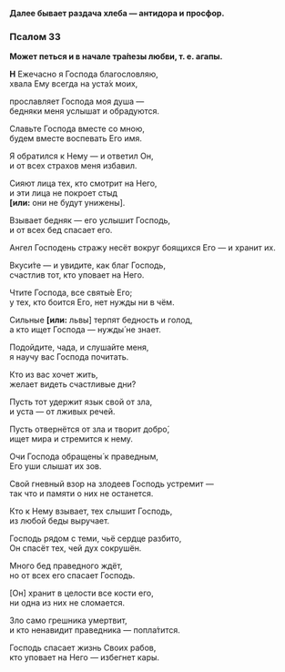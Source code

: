 **Далее бывает раздача хлеба — антидора и просфор.**

### Псалом 33

**Может петься и в начале тра́пезы любви, т. е. агапы.**

**Н** Ежечасно я Господа благословляю,  
хвала Ему всегда на уста́х моих,

прославляет Господа моя душа —  
бедняки меня услышат и обрадуются.

Славьте Господа вместе со мною,  
будем вместе воспевать Его имя.

Я обратился к Нему — и ответил Он,  
и от всех страхов меня избавил.

Сияют лица тех, кто смотрит на Него,  
и эти лица не покроет стыд  
**[или:** они не будут унижены<R>]</R>.

Взывает бедняк — его услышит Господь,  
и от всех бед спасает его.

Ангел Господень стражу несёт вокруг боящихся Его — 
и хранит их.

Вкуси́те — и увидите, как благ Господь,  
счастлив тот, кто уповает на Него.

Чтите Господа, все святы́е Его;  
у тех, кто боится Его, нет нужды ни в чём.

Сильные **[или:** львы<R>]</R> терпят бедность и голод,  
а кто ищет Господа — нужды́ не знает.

Подойдите, чада, и слушайте меня,  
я научу вас Господа почитать.

Кто из вас хочет жить,  
желает видеть счастливые дни?

Пусть тот удержит язык свой от зла,  
и уста — от лживых речей.

Пусть отвернётся от зла и творит добро́,  
ищет мира и стремится к нему.

Очи Господа обращены́ к праведным,  
Его уши слышат их зов.

Свой гневный взор на злодеев Господь устремит —  
так что и памяти о них не останется.

Кто к Нему взывает, тех слышит Господь,  
из любой беды выручает.

Господь рядом с теми, чьё сердце разбито,  
Он спасёт тех, чей дух сокрушён.

Много бед праведного ждёт,  
но от всех его спасает Господь.

<R>[</R>Он<R>]</R> хранит в целости все кости его,  
ни одна из них не сломается.

Зло само грешника умертвит,  
и кто ненавидит праведника — попла́тится.

Господь спасает жизнь Своих рабов,  
кто уповает на Него — избегнет кары.
